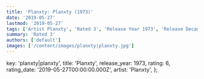 ```yaml
---
title: 'Planxty: Planxty (1973)'
date: '2019-05-27'
lastmod: '2019-05-27'
tags: ['Artist Planxty', 'Rated 3', 'Release Year 1973', 'Release Decade 1970']
summary: 'Rated 3'
authors: ['default']
images: ['/content/images/planxty|planxty.jpg']
---
```


  key: 'planxty|planxty',
  title: 'Planxty',
  release_year: 1973,
  rating: 6,
  rating_date: '2019-05-27T00:00:00.000Z',
  artist: 'Planxty',
};

<MusicRating data={data} />
